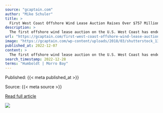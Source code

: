 ```yaml
---
source: "gcaptain.com"
author: "Mike Schuler"
title: >
  First West Coast Offshore Wind Lease Auction Raises Over $757 Million in High Bids
description: >
  The first offshore wind lease auction on the U.S. West Coast has ended with high bids totaling $757.1 million, the U.S. Bureau of Ocean Energy Management (BOEM) announced Wednesday. The...
url: "https://gcaptain.com/first-west-coast-offshore-wind-lease-auction-raises-over-757-million-in-high-bids/"
image: "https://gcaptain.com/wp-content/uploads/2018/03/shutterstock_130551395.jpg"
published_at: 2022-12-07
content: >
  The first offshore wind lease auction on the U.S. West Coast has ended with high bids totaling $757.1 million, the U.S. Bureau of Ocean Energy Management (BOEM) announced Wednesday.   The lease sale,… [+3494 chars]
search_timestamp: 2022-12-28
terms: "Humboldt | Morro Bay"
---
```



Published: {{< meta published_at >}}


Source: {{< meta source >}}


[Read full article]({{< meta url >}}){target='_blank'}



![](`r rmarkdown::metadata$image[1]`)
